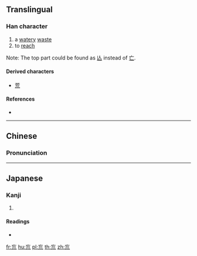 {{also|㐬}}
==Translingual==

===Han character===
{{Han char|rn=47|rad=巛|as=03|sn=6|four=00211|canj=YVHLU|ids=⿱亡川}}

# a [[water]]y [[waste]]
# to [[reach]]

Note: The top part could be found as [[亾]] instead of [[亡]].

====Derived characters====
* [[荒]]

====References====
* {{Han ref|kx=0324.060|dkj=08679|dj=0624.110|hdz=10283.040|uh=5DDF|ud=24031|bh=C9DA|bd=51674}}

----

==Chinese==
{{zh-forms}}

===Pronunciation===
{{zh-pron
|m=huāng
|c=fong1
|mc=y
|oc=y
|ma=
|cat=n,v
}}

----

==Japanese==

===Kanji===
{{ja-kanji|grade=|rs=巛03}}

# {{defn|lang=ja|sort=巛03}}

====Readings====
* {{ja-readings|on=[[こう]] (kō)|kun=}}

[[fr:巟]]
[[hu:巟]]
[[pl:巟]]
[[th:巟]]
[[zh:巟]]
